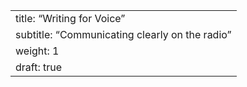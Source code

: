 ---
title: "Writing for Voice"
subtitle: "Communicating clearly on the radio"
weight: 1
draft: true
---
